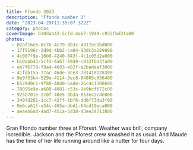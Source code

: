 ```yaml
---
title: Ffondo 2023
description: 'Ffondo number 3'
date: "2023-04-29T11:35:07.322Z"
category: photos
coverImage: b10dab43-5cfd-4ab7-1949-c933fbd3fa00
photos:
  - 02af16e5-0c76-4c79-8b3c-4317ec1bd000
  - 17f5196c-2d9d-4bb2-ca04-93dc3a289800
  - 4c087f9e-16b6-4240-843f-4c1c05d2a000
  - b10dab43-5cfd-4ab7-1949-c933fbd3fa00
  - ee7f6770-f8a4-4603-e82f-a2badaaf3000
  - 41fdb15a-77ac-46de-3ce3-781418128300
  - 9e9f53b4-529e-4114-3ec8-84805c056400
  - b529d0c1-9f88-4040-5ad4-26c4c1308600
  - 70095e9e-a680-4081-c53c-9e9bcf672c00
  - 925b701e-2c0f-40e5-3b3a-853ec2cde000
  - 340fd201-1cc7-42ff-1bf6-dd6f73da3f00
  - 0e6ca61f-e54c-465a-dbd1-64cd19eca000
  - aeaeb6ad-4ad7-451a-5d38-43ee24713800
---
```


Gran Ffondo number three at Fforest. Weather was brill, company incredible. Jackson and the Fforest crew smashed it as usual. And Maude has the time of her life running around like a nutter for four days.
